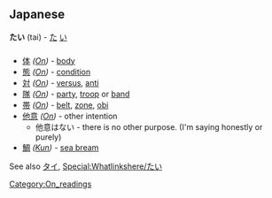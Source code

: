 == Japanese ==
'''たい''' (tai) - [[た]] [[い]]

=== {{Furigana}} ===
* [[体]] ''([[:Category:On readings|On]])'' - [[body]]
* [[態]] ''([[:Category:On readings|On]])'' - [[condition]]
* [[対]] ''([[:Category:On readings|On]])'' - [[versus]], [[anti]]
* [[隊]] ''([[:Category:On readings|On]])'' - [[party]], [[troop]] or [[band]]
* [[帯]] ''([[:Category:On readings|On]])'' - [[belt]], [[zone]], [[obi]]
* [[他意]] ''([[:Category:On readings|On]])'' - other intention
** 他意はない - there is no other purpose. (I'm saying honestly or purely)
* [[鯛]] ''([[:Category:Kun readings|Kun]])'' - [[sea bream]]

See also [[タイ]], [[Special:Whatlinkshere/たい]]

[[Category:On_readings]]